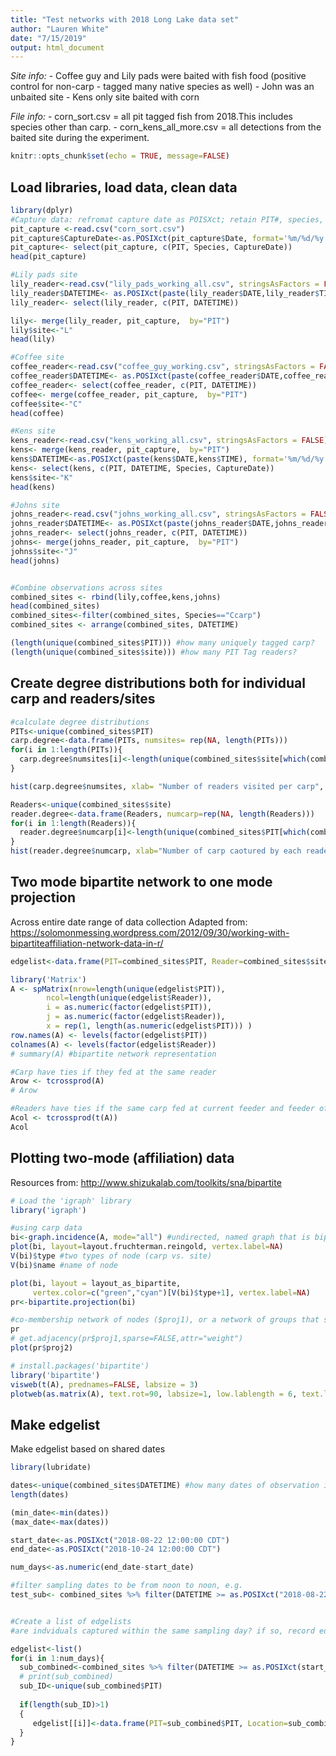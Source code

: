 ```yaml
---
title: "Test networks with 2018 Long Lake data set"
author: "Lauren White"
date: "7/15/2019"
output: html_document
---
```


*Site info:*
- Coffee guy and Lily pads were baited with fish food (positive control for non-carp - tagged many native species as well)
- John was an unbaited site 
- Kens only site baited with corn

*File info:*
- corn_sort.csv = all pit tagged fish from 2018.This includes species other than carp. 
- corn_kens_all_more.csv = all detections from the baited site during the experiment. 

```r
knitr::opts_chunk$set(echo = TRUE, message=FALSE)
```

## Load libraries, load data, clean data

```r
library(dplyr)
#Capture data: refromat capture date as POISXct; retain PIT#, species, and capture date
pit_capture <-read.csv("corn_sort.csv")
pit_capture$CaptureDate<-as.POSIXct(pit_capture$Date, format='%m/%d/%y', tz="CDT")
pit_capture<- select(pit_capture, c(PIT, Species, CaptureDate))
head(pit_capture)

#Lily pads site
lily_reader<-read.csv("lily_pads_working_all.csv", stringsAsFactors = FALSE)
lily_reader$DATETIME<- as.POSIXct(paste(lily_reader$DATE,lily_reader$TIME), format='%m/%d/%y %H:%M', tz="CDT")
lily_reader<- select(lily_reader, c(PIT, DATETIME))

lily<- merge(lily_reader, pit_capture,  by="PIT")
lily$site<-"L"
head(lily)

#Coffee site
coffee_reader<-read.csv("coffee_guy_working.csv", stringsAsFactors = FALSE)
coffee_reader$DATETIME<- as.POSIXct(paste(coffee_reader$DATE,coffee_reader$TIME), format='%m/%d/%y %H:%M', tz="CDT")
coffee_reader<- select(coffee_reader, c(PIT, DATETIME))
coffee<- merge(coffee_reader, pit_capture,  by="PIT")
coffee$site<-"C"
head(coffee)

#Kens site
kens_reader<-read.csv("kens_working_all.csv", stringsAsFactors = FALSE)
kens<- merge(kens_reader, pit_capture,  by="PIT")
kens$DATETIME<-as.POSIXct(paste(kens$DATE,kens$TIME), format='%m/%d/%y %H:%M', tz="CDT")
kens<- select(kens, c(PIT, DATETIME, Species, CaptureDate))
kens$site<-"K"
head(kens)

#Johns site
johns_reader<-read.csv("johns_working_all.csv", stringsAsFactors = FALSE)
johns_reader$DATETIME<- as.POSIXct(paste(johns_reader$DATE,johns_reader$TIME), format='%m/%d/%y %H:%M', tz="CDT")
johns_reader<- select(johns_reader, c(PIT, DATETIME))
johns<- merge(johns_reader, pit_capture,  by="PIT")
johns$site<-"J"
head(johns)


#Combine observations across sites
combined_sites <- rbind(lily,coffee,kens,johns) 
head(combined_sites)
combined_sites<-filter(combined_sites, Species=="Ccarp")
combined_sites <- arrange(combined_sites, DATETIME)

(length(unique(combined_sites$PIT))) #how many uniquely tagged carp?
(length(unique(combined_sites$site))) #how many PIT Tag readers?

```
## Create degree distributions both for individual carp and readers/sites

```r
#calculate degree distributions
PITs<-unique(combined_sites$PIT)
carp.degree<-data.frame(PITs, numsites= rep(NA, length(PITs)))
for(i in 1:length(PITs)){
  carp.degree$numsites[i]<-length(unique(combined_sites$site[which(combined_sites$PIT==PITs[i])]))
}

hist(carp.degree$numsites, xlab= "Number of readers visited per carp", main=NULL, cex.lab=1.5, cex.axis=1.5)

Readers<-unique(combined_sites$site)
reader.degree<-data.frame(Readers, numcarp=rep(NA, length(Readers)))
for(i in 1:length(Readers)){
  reader.degree$numcarp[i]<-length(unique(combined_sites$PIT[which(combined_sites$site==Readers[i])]))
}
hist(reader.degree$numcarp, xlab="Number of carp caotured by each reader", main=NULL, cex.lab=1.5, cex.axis=1.5)

```

## Two mode bipartite network to one mode projection
Across entire date range of data collection
Adapted from: <https://solomonmessing.wordpress.com/2012/09/30/working-with-bipartiteaffiliation-network-data-in-r/>
```r
edgelist<-data.frame(PIT=combined_sites$PIT, Reader=combined_sites$site)

library('Matrix')
A <- spMatrix(nrow=length(unique(edgelist$PIT)),
        ncol=length(unique(edgelist$Reader)),
        i = as.numeric(factor(edgelist$PIT)),
        j = as.numeric(factor(edgelist$Reader)),
        x = rep(1, length(as.numeric(edgelist$PIT))) )
row.names(A) <- levels(factor(edgelist$PIT))
colnames(A) <- levels(factor(edgelist$Reader))
# summary(A) #bipartite network representation

#Carp have ties if they fed at the same reader
Arow <- tcrossprod(A)
# Arow

#Readers have ties if the same carp fed at current feeder and feeder of interest
Acol <- tcrossprod(t(A))
Acol
```

## Plotting two-mode (affiliation) data
Resources from: <http://www.shizukalab.com/toolkits/sna/bipartite>

```r
# Load the 'igraph' library
library('igraph')

#using carp data
bi<-graph.incidence(A, mode="all") #undirected, named graph that is bipartite
plot(bi, layout=layout.fruchterman.reingold, vertex.label=NA)
V(bi)$type #two types of node (carp vs. site)
V(bi)$name #name of node

plot(bi, layout = layout_as_bipartite,
     vertex.color=c("green","cyan")[V(bi)$type+1], vertex.label=NA)
pr<-bipartite.projection(bi) 

#co-membership network of nodes ($proj1), or a network of groups that share members ($proj2).
pr
# get.adjacency(pr$proj1,sparse=FALSE,attr="weight")
plot(pr$proj2)

# install.packages('bipartite')
library('bipartite')
visweb(t(A), prednames=FALSE, labsize = 3)
plotweb(as.matrix(A), text.rot=90, labsize=1, low.lablength = 6, text.low.col="black")
```

## Make edgelist

Make edgelist based on shared dates
```r
library(lubridate)

dates<-unique(combined_sites$DATETIME) #how many dates of observation in dataset?
length(dates)

(min_date<-min(dates))
(max_date<-max(dates))

start_date<-as.POSIXct("2018-08-22 12:00:00 CDT")
end_date<-as.POSIXct("2018-10-24 12:00:00 CDT")

num_days<-as.numeric(end_date-start_date)

#filter sampling dates to be from noon to noon, e.g.
test_sub<- combined_sites %>% filter(DATETIME >= as.POSIXct("2018-08-22 12:00:00 CDT", tz="CDT") & DATETIME <= as.POSIXct("2018-08-23 12:00:00 CDT", tz="CDT"))


#Create a list of edgelists
#are indviduals captured within the same sampling day? if so, record edgelist

edgelist<-list()
for(i in 1:num_days){
  sub_combined<-combined_sites %>% filter(DATETIME >= as.POSIXct(start_date+ (i-1)*86400, tz="CDT") & DATETIME <= as.POSIXct(start_date + i*86400, tz="CDT"))
  # print(sub_combined)
  sub_ID<-unique(sub_combined$PIT)
  
  if(length(sub_ID)>1)
  {
     edgelist[[i]]<-data.frame(PIT=sub_combined$PIT, Location=sub_combined$site)
  }
}


```

